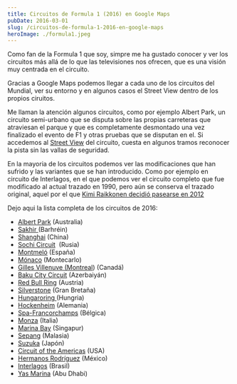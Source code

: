 ```yaml
---
title: Circuitos de Formula 1 (2016) en Google Maps
pubDate: 2016-03-01
slug: /circuitos-de-formula-1-2016-en-google-maps
heroImage: ./formula1.jpeg
---
```


Como fan de la Formula 1 que soy, simpre me ha gustado conocer y ver los circuitos más allá de lo que las televisiones nos ofrecen, que es una visión muy centrada en el circuito.

Gracias a Google Maps podemos llegar a cada uno de los circuitos del Mundial, ver su entorno y en algunos casos el Street View dentro de los propios ciruitos.

Me llaman la atención algunos circuitos, como por ejemplo Albert Park, un circuito semi-urbano que se disputa sobre las propias carreteras que atraviesan el parque y que es completamente desmontado una vez finalizado el evento de F1 y otras pruebas que se disputan en el. Si accedemos al [Street View](https://www.google.es/maps/@-37.8510026,144.9701528,3a,75y,322.42h,76.35t/data=!3m6!1e1!3m4!1sBhEeanq0JWq2Zydb_XXNKg!2e0!7i13312!8i6656) del circuito, cuesta en algunos tramos reconocer la pista sin las vallas de seguridad.

En la mayoria de los circuitos podemos ver las modificaciones que han sufrido y las variantes que se han introducido. Como por ejemplo en circuito de Interlagos, en el que podemos ver el circuito completo que fue modificado al actual trazado en 1990, pero aún se conserva el trazado original, aquel por el que [Kimi Raikkonen decidió pasearse en 2012](https://www.youtube.com/watch?v=MkKli_aWi2g)

Dejo aqui la lista completa de los circuitos de 2016:

- [Albert Park](https://www.google.es/maps/@-37.8463587,144.9747364,1599m/data=!3m1!1e3) (Australia)
- [Sakhir ](https://www.google.es/maps/place/Bahrain+International+Circuit/@26.030699,50.5163227,2471m/data=!3m1!1e3!4m2!3m1!1s0x3e484d623260b0ab:0x71cc1bfafd60e49b)(Barhréin)
- [Shanghai](https://www.google.es/maps/place/Shanghai+Audi+International+Circuit/@31.3374273,121.2189663,1959m/data=!3m1!1e3!4m2!3m1!1s0x35b2424a308e7323:0x1bf72b828b88b94d!6m1!1e1?hl=es) (China)
- [Sochi Circuit](https://www.google.es/maps/place/Sochi+Autodrom/@43.4060545,39.9471119,2805m/data=!3m1!1e3!4m2!3m1!1s0x40f59514657440c9:0x876213fab509159a!6m1!1e1?hl=es)  (Rusia)
- [Montmeló](https://www.google.es/maps/place/Montmel%C3%B3/@41.5686387,2.2631274,1824m/data=!3m1!1e3!4m2!3m1!1s0x12a4b8e9d1b59beb:0xa7f75594478cbd41) (España)
- [Mónaco](https://www.google.es/maps/place/M%C3%B3naco/@43.735881,7.4312942,1829m/data=!3m1!1e3!4m2!3m1!1s0x12cdc26f7b3f8531:0x74f7784c3ac49cfc) (Montecarlo)
- [Gilles Villenuve (Montreal](https://www.google.es/maps/place/Circuit+Gilles+Villeneuve/@45.5024555,-73.5239653,2702m/data=!3m1!1e3!4m2!3m1!1s0x4cc91ae0e99de82f:0xe0144f3fc885389b)) (Canadá)
- [Baku City Circuit](https://www.google.es/maps/place/%D0%91%D0%B0%D0%BA%D1%83/@40.3682512,49.836991,1413m/data=!3m1!1e3!4m5!3m4!1s0x40307c2150dbea19:0xc3ce5774205845bf!8m2!3d40.347949!4d49.8372168?hl=es) (Azerbaiyán)
- [Red Bull Ring](https://www.google.es/maps/place/Red+Bull+Ring/@47.2223929,14.7592537,1999m/data=!3m1!1e3!4m2!3m1!1s0x4771ceca98571cb9:0xc879add4ea5c7884!6m1!1e1?hl=es) (Austria)
- [Silverstone](https://www.google.es/maps/place/Silverstone+Circuit/@52.072241,-1.0182372,4758a,20y,90h/data=!3m1!1e3!4m2!3m1!1s0x48771c5823926c25:0x1142afb591c324a6!6m1!1e1?hl=es) (Gran Bretaña)
- [Hungaroring ](https://www.google.es/maps/place/Hungaroring/@47.5818344,19.2481192,1548m/data=!3m1!1e3!4m2!3m1!1s0x4741cf9b8251d89f:0x37bb8697bf01f56f!6m1!1e1?hl=es)(Hungria)
- [Hockenheim](https://www.google.es/maps/place/Hockenheimring/@49.332329,8.5710113,2179m/data=!3m1!1e3!4m5!3m4!1s0x4797b9ae72985095:0xc660e6bc36df407!8m2!3d49.3298956!4d8.5709249?hl=es) (Alemania)
- [Spa-Francorchamps](https://www.google.es/maps/place/Circuit+de+Spa-Francorchamps/@50.436136,5.9674575,2457m/data=!3m1!1e3!4m2!3m1!1s0x47c07b5c0460f737:0x78105e8819c35c0e!6m1!1e1?hl=es) (Bélgica)
- [Monza](https://www.google.es/maps/place/Autodromo+Nacional+de+Monza/@45.6197538,9.2836906,3211m/data=!3m1!1e3!4m2!3m1!1s0x4786ba360e48bd7d:0x645e7ef5a9d3a632!6m1!1e1?hl=es) (Italia)
- [Marina Bay](https://www.google.es/maps/place/Circuito+Urbano+Marina+Bay/@1.2914373,103.861721,965m/data=!3m2!1e3!4b1!4m2!3m1!1s0x31da19aa3ab11fe9:0x896c5baf71d4c805!6m1!1e1?hl=es) (Singapur)
- [Sepang](https://www.google.es/maps/place/Circuito+Internacional+de+Sepang/@2.7600781,101.737992,1925m/data=!3m1!1e3!4m2!3m1!1s0x31cdbf398d4aded7:0xb8bc177e144ada57) (Malasia)
- [Suzuka](https://www.google.es/maps/place/Circuito+de+Suzuka/@34.8422224,136.5340448,1594m/data=!3m1!1e3!4m2!3m1!1s0x60038a958a96b7cd:0x86c145fa360123dc!6m1!1e1?hl=es) (Japón)
- [Circuit of the Americas](https://www.google.es/maps/place/Circuit+of+the+Americas/@30.1338771,-97.6364661,1664m/data=!3m1!1e3!4m2!3m1!1s0x8644b03ad152eaf9:0x8ae827dd1ff5e0ed!6m1!1e1?hl=es) (USA)
- [Hermanos Rodríguez](https://www.google.es/maps/place/Autodromo+Hermanos+Rodriguez/@19.4017047,-99.0900872,1531m/data=!3m1!1e3!4m2!3m1!1s0x85d1fc3b30a58285:0x6e5a95ff824a1c6a!6m1!1e1?hl=es) (México)
- [Interlagos](https://www.google.es/maps/place/Aut%C3%B3dromo+Jos%C3%A9+Carlos+Pace/@-23.703115,-46.696424,3575a,20y,270h/data=!3m1!1e3!4m2!3m1!1s0x94ce4fc83e9584af:0x2ffcdc07da2ca5c0!6m1!1e1?hl=es) (Brasil)
- [Yas Marina](https://www.google.es/maps/place/Circuito+De+Abu+Dhabi/@24.4684093,54.6072009,4981a,20y,270h/data=!3m1!1e3!4m2!3m1!1s0x3e5e4586b7fd939d:0x78e0da7333197e9e?hl=es) (Abu Dhabi)
